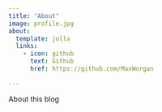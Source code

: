 ```yaml
---
title: "About"
image: profile.jpg
about:
  template: jolla
  links:
    - icon: github
      text: Github
      href: https://github.com/MaxWorgan

---
```


About this blog
